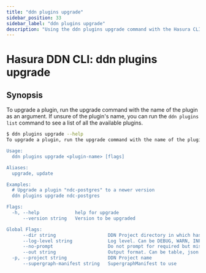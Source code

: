 ```yaml
---
title: "ddn plugins upgrade"
sidebar_position: 33
sidebar_label: "ddn plugins upgrade"
description: "Using the ddn plugins upgrade command with the Hasura CLI"
---
```


# Hasura DDN CLI: ddn plugins upgrade

## Synopsis
To upgrade a plugin, run the upgrade command with the name of the plugin as an argument. If unsure of the plugin's name, you can run the `ddn plugins list` command to see a list of all the available plugins.

```bash
$ ddn plugins upgrade --help
To upgrade a plugin, run the upgrade command with the name of the plugin as an argument. If unsure of the plugin's name, you can run the `ddn plugins list` command to see a list of all the available plugins.

Usage:
  ddn plugins upgrade <plugin-name> [flags]

Aliases:
  upgrade, update

Examples:
  # Upgrade a plugin "ndc-postgres" to a newer version
  ddn plugins upgrade ndc-postgres

Flags:
  -h, --help             help for upgrade
      --version string   Version to be upgraded

Global Flags:
      --dir string                   DDN Project directory in which hasura.yaml is present (default ".")
      --log-level string             Log level. Can be DEBUG, WARN, INFO, ERROR, or FATAL. (default "INFO")
      --no-prompt                    Do not prompt for required but missing flags
      --out string                   Output format. Can be table, json or yaml. (default "table")
  -p, --project string               DDN Project name
      --supergraph-manifest string   SupergraphManifest to use
```

